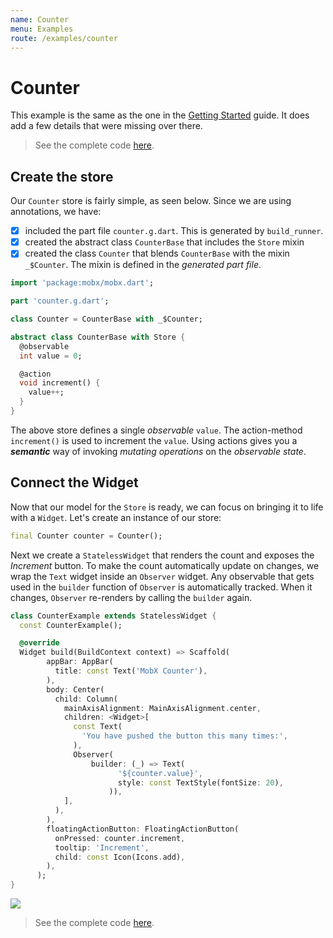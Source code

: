 ```yaml
---
name: Counter
menu: Examples
route: /examples/counter
---
```


# Counter

This example is the same as the one in the [Getting Started](/getting-started) guide. It does add a few details that were missing over there.

> See the complete code [here](https://github.com/mobxjs/mobx.dart/tree/master/mobx_examples/lib/counter).

## Create the store

Our `Counter` store is fairly simple, as seen below. Since we are using annotations, we have:

- [x] included the part file `counter.g.dart`. This is generated by `build_runner`.
- [x] created the abstract class `CounterBase` that includes the `Store` mixin
- [x] created the class `Counter` that blends `CounterBase` with the mixin `_$Counter`. The mixin is defined in the _generated part file_.

```dart
import 'package:mobx/mobx.dart';

part 'counter.g.dart';

class Counter = CounterBase with _$Counter;

abstract class CounterBase with Store {
  @observable
  int value = 0;

  @action
  void increment() {
    value++;
  }
}

```

The above store defines a single _observable_ `value`. The action-method `increment()` is used to increment the `value`. Using actions gives you a _**semantic**_ way of invoking _mutating operations_ on the _observable state_.

## Connect the Widget

Now that our model for the `Store` is ready, we can focus on bringing it to life with a `Widget`. Let's create an instance of our store:

```dart
final Counter counter = Counter();
```

Next we create a `StatelessWidget` that renders the count and exposes the _Increment_ button. To make the count automatically update on changes, we wrap the `Text` widget inside an `Observer` widget. Any observable that gets used in the `builder` function of `Observer` is automatically tracked. When it changes, `Observer` re-renders by calling the `builder` again.

```dart
class CounterExample extends StatelessWidget {
  const CounterExample();

  @override
  Widget build(BuildContext context) => Scaffold(
        appBar: AppBar(
          title: const Text('MobX Counter'),
        ),
        body: Center(
          child: Column(
            mainAxisAlignment: MainAxisAlignment.center,
            children: <Widget>[
              const Text(
                'You have pushed the button this many times:',
              ),
              Observer(
                  builder: (_) => Text(
                        '${counter.value}',
                        style: const TextStyle(fontSize: 20),
                      )),
            ],
          ),
        ),
        floatingActionButton: FloatingActionButton(
          onPressed: counter.increment,
          tooltip: 'Increment',
          child: const Icon(Icons.add),
        ),
      );
}

```


<img src={counterGif} width={300} />

> See the complete code [here](https://github.com/mobxjs/mobx.dart/tree/master/mobx_examples/lib/counter).
